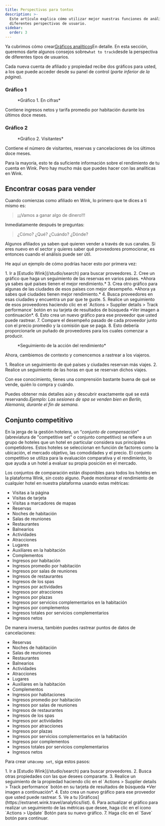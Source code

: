 ```yaml
---
title: Perspectivas para tontos
description: >-
  Este artículo explica cómo utilizar mejor nuestras funciones de análisis desde
  diferentes perspectivas de usuario.
sidebar:
  order: 3
---
```


Ya cubrimos cómo crear[Gráficos analíticos](/user/analytics/)En detalle. En esta sección, queremos darte algunos consejos sobre`what to track`desde la perspectiva de diferentes tipos de usuarios.

Cada nueva cuenta de afiliado y propiedad recibe dos gráficos para usted, a los que puede acceder desde su panel de control (*parte inferior de la página*).

### Gráfico 1

<figure>
  <CloudinaryImage width="700" height="222" resize="scale" quality="best" alt="En números" src="academy/by-the-numbers" errorImage="noimage_opaque_nyrtl0.png" />

  <figcaption>*Gráfico 1. En cifras*</figcaption>
</figure>


Contiene ingresos netos y tarifa promedio por habitación durante los últimos doce meses.

### Gráfico 2

<figure>
  <CloudinaryImage width="700" height="222" resize="scale" quality="best" alt="Visitantes" src="academy/visitors" errorImage="noimage_opaque_nyrtl0.png" />

  <figcaption>*Gráfico 2. Visitantes*</figcaption>
</figure>


Contiene el número de visitantes, reservas y cancelaciones de los últimos doce meses.

Para la mayoría, esto te da suficiente información sobre el rendimiento de tu cuenta en Wink. Pero hay mucho más que puedes hacer con las analíticas en Wink.

## Encontrar cosas para vender

Cuando comienzas como afiliado en Wink, lo primero que te dices a ti mismo es:

> ¡¡¡Vamos a ganar algo de dinero!!!

Inmediatamente después te preguntas:

> ¿Cómo? ¿Qué? ¿Cuándo? ¿Dónde?

Algunos afiliados ya saben qué quieren vender a través de sus canales. Si eres nuevo en el sector y quieres saber qué proveedores promocionar, es entonces cuando el análisis puede ser útil.

He aquí un ejemplo de cómo podrías hacer esto por primera vez:

<Steps>
  1. Ir a [Estudio Wink](/studio/search) para buscar proveedores.
  2. Cree un gráfico que haga un seguimiento de las reservas en varios países. *Ahora ya sabes qué países tienen el mejor rendimiento.*
  3. Crea otro gráfico para algunas de las ciudades de esos países con mejor desempeño. *Ahora ya sabes qué ciudades tienen mejor rendimiento.*
  4. Busca proveedores en esas ciudades y encuentra un par que te guste.
  5. Realice un seguimiento de esos proveedores haciendo clic en el `Actions > Supplier details > Track performance` botón en su tarjeta de resultados de búsqueda *Ver imagen a continuación*.
  6. Esto crea un nuevo gráfico para ese proveedor que usted puede rastrear.
  7. Compare el desempeño pasado de cada proveedor junto con el precio promedio y la comisión que se paga.
  8. Esto debería proporcionarle un puñado de proveedores para los cuales comenzar a producir.
</Steps>


<figure>
  <CloudinaryImage width="350" height="190" resize="scale" quality="best" alt="Detalles del proveedor" src="academy/supplier-details" errorImage="noimage_opaque_nyrtl0.png" />

  <figcaption>*Seguimiento de la acción del rendimiento*</figcaption>
</figure>


Ahora, cambiemos de contexto y comencemos a rastrear a los viajeros.

<Steps>
  1. Realice un seguimiento de qué países y ciudades reservan más viajes.
  2. Realice un seguimiento de las horas en que se reservan dichos viajes.
</Steps>


Con ese conocimiento, tienes una comprensión bastante buena de qué se vende, quién lo compra y cuándo.

Puedes obtener más detalles aún y descubrir exactamente qué se está reservando.*Ejemplo: Las sesiones de spa se venden bien en Berlín, Alemania, durante el fin de semana.*

## Conjunto competitivo

En la jerga de la gestión hotelera, un “*conjunto de compensación*” (abreviatura de "competitive set" o conjunto competitivo) se refiere a un grupo de hoteles que un hotel en particular considera sus principales competidores.
Estos hoteles se seleccionan en función de factores como la ubicación, el mercado objetivo, las comodidades y el precio.
El conjunto competitivo se utiliza para la evaluación comparativa y el rendimiento, lo que ayuda a un hotel a evaluar su propia posición en el mercado.

Los conjuntos de comparación están disponibles para todos los hoteles en la plataforma Wink, sin costo alguno. Puede monitorear el rendimiento de cualquier hotel en nuestra plataforma usando estas métricas:

* Visitas a la página
* Visitas de tarjeta
* Visitas a marcadores de mapas
* Reservas
* Noches de habitación
* Salas de reuniones
* Restaurantes
* Balnearios
* Actividades
* Atracciones
* Lugares
* Auxiliares en la habitación
* Complementos
* Ingresos por habitación
* Ingresos promedio por habitación
* Ingresos por salas de reuniones
* Ingresos de restaurantes
* Ingresos de los spas
* Ingresos por actividades
* Ingresos por atracciones
* Ingresos por plazas
* Ingresos por servicios complementarios en la habitación
* Ingresos por complementos
* Ingresos totales por servicios complementarios
* Ingresos netos

De manera inversa, también puedes rastrear puntos de datos de cancelaciones:

* Reservas
* Noches de habitación
* Salas de reuniones
* Restaurantes
* Balnearios
* Actividades
* Atracciones
* Lugares
* Auxiliares en la habitación
* Complementos
* Ingresos por habitaciones
* Ingresos promedio por habitación
* Ingresos por salas de reuniones
* Ingresos de restaurantes
* Ingresos de los spas
* Ingresos por actividades
* Ingresos por atracciones
* Ingresos por plazas
* Ingresos por servicios complementarios en la habitación
* Ingresos por complementos
* Ingresos totales por servicios complementarios
* Ingresos netos

Para crear una`comp set`, siga estos pasos:

<Steps>
  1. Ir a [Estudio Wink](/studio/search) para buscar proveedores.
  2. Busca otras propiedades con las que desees compararte.
  3. Realice un seguimiento de la propiedad haciendo clic en el `Actions > Supplier details > Track performance` botón en su tarjeta de resultados de búsqueda *Ver imagen a continuación*.
  4. Esto crea un nuevo gráfico para ese proveedor que usted puede rastrear.
  5. Ve a tu [Gráficos](https://extranet.wink.travel/analytics/list).
  6. Para actualizar el gráfico para realizar un seguimiento de las métricas que desee, haga clic en el icono `Actions > Update` Botón para su nuevo gráfico.
  7. Haga clic en el `Save` botón para continuar.
</Steps>

